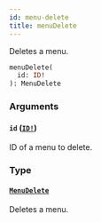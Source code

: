 ```yaml
---
id: menu-delete
title: menuDelete
---
```


Deletes a menu.

```graphql
menuDelete(
  id: ID!
): MenuDelete

```

### Arguments

#### `id` ([`ID!`](/developer/api-reference/scalars/id.mdx))

ID of a menu to delete.

### Type

#### [`MenuDelete`](/developer/api-reference/objects/menu-delete.mdx)

Deletes a menu.
